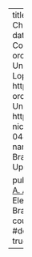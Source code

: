 ---
title: "Party Switching in Elected Upper Chambers: The case of the Brazilian Senate"
date: 2022-01-03
author:
  - name: Lucas Couto
    url: https://lucascoutoz.netlify.app/
    orcid: 0000-0003-3278-499X
    affiliation: University of Brasília
  - name: Amanda Vitória Lopes
    url: http://lattes.cnpq.br/5139407303038024
    orcid: 0000-0002-9906-0622
    affiliation: University of Brasília
  - name: Adrián Albala
    url: http://www.pesquisar.unb.br/professor/adrian-nicolas-albala-young
    orcid: 0000-0002-0444-2952
    affiliation: University of Brasília
  - name: Vinícius Paley
    affiliation: University of Brasília
categories:
  - Brazil
  - Party Switching
  - Upper Chamber

pub-info:
  reference: >-
   <strong>L. Couto</strong>, <a href="http://lattes.cnpq.br/5139407303038024"> A. V. Lopes</a>, <a href="http://www.pesquisar.unb.br/professor/adrian-nicolas-albala-young/"> A. Albala</a>, and V. Paley. "Party Switching in Elected Upper Chambers: The Case of the Brazilian Senate."
  links:
    - name: PDF
      url: couto_et_al2024.pdf
      icon: fa-solid fa-file-pdf
#doi: 10.1177/13691481211056852
toc: true
---